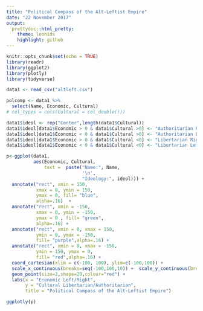 ```yaml
---
title: "Political Compass of the Alt-Leftist Empire"
date: "22 November 2017"
output:
  prettydoc::html_pretty:
    theme: leonids
    highlight: github
---
```


```r
knitr::opts_chunk$set(echo = TRUE)
library(readr)
library(ggplot2)
library(plotly)
library(tidyverse)
```

```r

data1 <- read_csv("altleft.csv") 

polcomp <- data1 %>%
  select(Name, Economic, Cultural)
# col_types = cols(Cultural = col_double()))

data1$ideol <- rep("Center",length(data1$Cultural))
data1$ideol[data1$Economic > 0 & data1$Cultural >0] <- "Authoritarian Right"
data1$ideol[data1$Economic < 0 & data1$Cultural >0] <- "Authoritarian Left"
data1$ideol[data1$Economic > 0 & data1$Cultural <0] <- "Libertarian Right"
data1$ideol[data1$Economic < 0 & data1$Cultural <0] <- "Libertarian Left"

p<-ggplot(data1, 
          aes(Economic, Cultural, 
              text =  paste("Name:", Name, 
                            '\n', 
                            "Ideology:", ideol))) + 
  annotate("rect", xmin = 150, 
           xmax = 0, ymin = 150, 
           ymax = 0, fill= "blue", 
           alpha=.16)  + 
  annotate("rect", xmin = -150, 
           xmax = 0, ymin = -150, 
           ymax = 0 , fill= "green",
           alpha=.16) + 
  annotate("rect", xmin = 0, xmax = 150, 
           ymin = 0, ymax = -150, 
           fill= "purple",alpha=.16) + 
  annotate("rect", xmin = 0, xmax = -150, 
           ymin = 150, ymax = 0, 
           fill= "red",alpha=.16) +
  coord_cartesian(xlim = c(-100, 100), ylim=c(-100,100)) +
  scale_x_continuous(breaks=seq(-100,100,10)) +  scale_y_continuous(breaks=seq(-100,100,10))+
  geom_point(size=2,shape=20,colour="red") +
  labs(x = "Economic Left/Right",
       y = "Cultural Libertarian/Authoritarian",
       title = "Political Compass of the Alt-Leftist Empire")

ggplotly(p)
```






